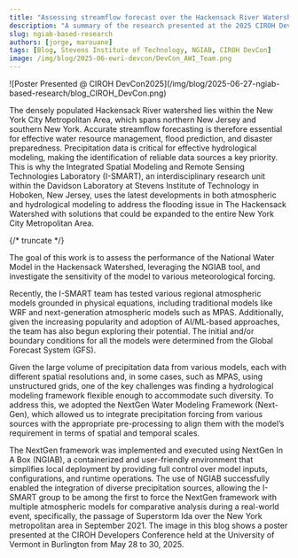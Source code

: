 ```yaml
---
title: "Assessing streamflow forecast over the Hackensack River Watershed using the NextGen framework"
description: "A summary of the research presented at the 2025 CIROH DevCon, focusing on streamflow forecasting in the Hackensack River Watershed using the NextGen framework."
slug: ngiab-based-research
authors: [jorge, marouane]
tags: [Blog, Stevens Institute of Technology, NGIAB, CIROH DevCon]
image: /img/blog/2025-06-ewri-devcon/DevCon_AWI_Team.png
---
```


<div style={{ textAlign: 'center' }}>
  ![Poster Presented @ CIROH DevCon2025](/img/blog/2025-06-27-ngiab-based-research/blog_CIROH_DevCon.png)
</div>

The densely populated Hackensack River watershed lies within the New York City Metropolitan Area, which spans northern New Jersey and southern New York. Accurate streamflow forecasting is therefore essential for effective water resource management, flood prediction, and disaster preparedness.
Precipitation data is critical for effective hydrological modeling, making the identification of reliable data sources a key priority. This is why the Integrated Spatial Modeling and Remote Sensing Technologies Laboratory (I-SMART), an interdisciplinary research unit within the Davidson Laboratory at Stevens Institute of Technology in Hoboken, New Jersey, uses the latest developments in both atmospheric and hydrological modeling to address the flooding issue in The Hackensack Watershed with solutions that could be expanded to the entire New York City Metropolitan Area.

{/* truncate */}

The goal of this work is to assess the performance of the National Water Model in the Hackensack Watershed, leveraging the NGIAB tool, and investigate the sensitivity of the model to various meteorological forcing.

Recently, the I-SMART team has tested various regional atmospheric models grounded in physical equations, including traditional models like WRF and next-generation atmospheric models such as MPAS. Additionally, given the increasing popularity and adoption of AI/ML-based approaches, the team has also begun exploring their potential. The initial and/or boundary conditions for all the models were determined from the Global Forecast System (GFS).

Given the large volume of precipitation data from various models, each with different spatial resolutions and, in some cases, such as MPAS, using unstructured grids, one of the key challenges was finding a hydrological modeling framework flexible enough to accommodate such diversity. To address this, we adopted the NextGen Water Modeling Framework (Next-Gen), which allowed us to integrate precipitation forcing from various sources with the appropriate pre-processing to align them with the model’s requirement in terms of spatial and temporal scales.

The NextGen framework was implemented and executed using NextGen In A Box (NGIAB), a containerized and user-friendly environment that simplifies local deployment by providing full control over model inputs, configurations, and runtime operations. The use of NGIAB successfully enabled the integration of diverse precipitation sources, allowing the I-SMART group to be among the first to force the NextGen framework with multiple atmospheric models for comparative analysis during a real-world event, specifically, the passage of Superstorm Ida over the New York metropolitan area in September 2021. The image in this blog shows a poster presented at the CIROH Developers Conference held at the University of Vermont in Burlington from May 28 to 30, 2025.